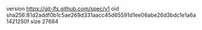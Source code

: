 version https://git-lfs.github.com/spec/v1
oid sha256:81d2addf0b1c5ae269d331aacc45d65591d1ee06abe26d3bdc1e1a6a1421250f
size 27684
